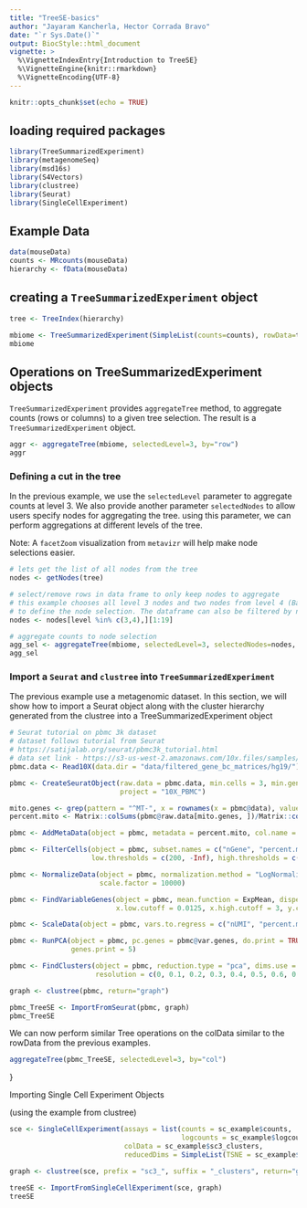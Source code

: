---
title: "TreeSE-basics"
author: "Jayaram Kancherla, Hector Corrada Bravo"
date: "`r Sys.Date()`"
output: BiocStyle::html_document
vignette: >
  %\VignetteIndexEntry{Introduction to TreeSE}
  %\VignetteEngine{knitr::rmarkdown}
  %\VignetteEncoding{UTF-8}
---

```{r setup, include=FALSE}
knitr::opts_chunk$set(echo = TRUE)
```

## loading required packages

```{r load-packages, message=FALSE, warning=FALSE}
library(TreeSummarizedExperiment)
library(metagenomeSeq)
library(msd16s)
library(S4Vectors)
library(clustree)
library(Seurat)
library(SingleCellExperiment)
```

## Example Data

```{r}
data(mouseData)
counts <- MRcounts(mouseData)
hierarchy <- fData(mouseData)
```


## creating a `TreeSummarizedExperiment` object

```{r} 
tree <- TreeIndex(hierarchy)

mbiome <- TreeSummarizedExperiment(SimpleList(counts=counts), rowData=tree)
mbiome
```


## Operations on TreeSummarizedExperiment objects

`TreeSummarizedExperiment` provides `aggregateTree` method, to aggregate counts (rows or columns) to a given tree selection. The result is a `TreeSummarizedExperiment` object.

```{r}
aggr <- aggregateTree(mbiome, selectedLevel=3, by="row")
aggr
```

### Defining a cut in the tree

In the previous example, we use the `selectedLevel` parameter to aggregate counts at level 3. 
We also provide another parameter `selectedNodes` to allow users specify nodes for aggregating the tree. 
using this parameter, we can perform aggregations at different levels of the tree.

Note: A `facetZoom` visualization from `metavizr` will help make node selections easier.

```{r}

# lets get the list of all nodes from the tree
nodes <- getNodes(tree)

# select/remove rows in data frame to only keep nodes to aggregate 
# this example chooses all level 3 nodes and two nodes from level 4 (Bacillales and Lactobacillales) 
# to define the node selection. The dataframe can also be filtered by name and lineage.
nodes <- nodes[level %in% c(3,4),][1:19]

# aggregate counts to node selection
agg_sel <- aggregateTree(mbiome, selectedLevel=3, selectedNodes=nodes, by="row")
agg_sel
```


### Import a `Seurat` and `clustree` into `TreeSummarizedExperiment`

The previous example use a metagenomic dataset. In this section, we will show how to import a Seurat object along with the cluster hierarchy generated from the clustree into a TreeSummarizedExperiment object

```{r, eval=FALSE}
# Seurat tutorial on pbmc 3k dataset
# dataset follows tutorial from Seurat
# https://satijalab.org/seurat/pbmc3k_tutorial.html
# data set link - https://s3-us-west-2.amazonaws.com/10x.files/samples/cell/pbmc3k/pbmc3k_filtered_gene_bc_matrices.tar.gz
pbmc.data <- Read10X(data.dir = "data/filtered_gene_bc_matrices/hg19/")

pbmc <- CreateSeuratObject(raw.data = pbmc.data, min.cells = 3, min.genes = 200,
                           project = "10X_PBMC")

mito.genes <- grep(pattern = "^MT-", x = rownames(x = pbmc@data), value = TRUE)
percent.mito <- Matrix::colSums(pbmc@raw.data[mito.genes, ])/Matrix::colSums(pbmc@raw.data)

pbmc <- AddMetaData(object = pbmc, metadata = percent.mito, col.name = "percent.mito")

pbmc <- FilterCells(object = pbmc, subset.names = c("nGene", "percent.mito"),
                    low.thresholds = c(200, -Inf), high.thresholds = c(2500, 0.05))

pbmc <- NormalizeData(object = pbmc, normalization.method = "LogNormalize",
                      scale.factor = 10000)

pbmc <- FindVariableGenes(object = pbmc, mean.function = ExpMean, dispersion.function = LogVMR,
                          x.low.cutoff = 0.0125, x.high.cutoff = 3, y.cutoff = 0.5)

pbmc <- ScaleData(object = pbmc, vars.to.regress = c("nUMI", "percent.mito"))

pbmc <- RunPCA(object = pbmc, pc.genes = pbmc@var.genes, do.print = TRUE, pcs.print = 1:5,
               genes.print = 5)

pbmc <- FindClusters(object = pbmc, reduction.type = "pca", dims.use = 1:10,
                     resolution = c(0, 0.1, 0.2, 0.3, 0.4, 0.5, 0.6, 0.7, 0.8, 0.9, 1.0), print.output = 0, save.SNN = TRUE)

graph <- clustree(pbmc, return="graph")

pbmc_TreeSE <- ImportFromSeurat(pbmc, graph)
pbmc_TreeSE
```

We can now perform similar Tree operations on the colData similar to the rowData from the previous examples. 

```{r, eval=FALSE}
aggregateTree(pbmc_TreeSE, selectedLevel=3, by="col")
```
}

Importing Single Cell Experiment Objects

(using the example from clustree)
```{r}

sce <- SingleCellExperiment(assays = list(counts = sc_example$counts,
                                          logcounts = sc_example$logcounts),
                            colData = sc_example$sc3_clusters,
                            reducedDims = SimpleList(TSNE = sc_example$tsne))

graph <- clustree(sce, prefix = "sc3_", suffix = "_clusters", return="graph")

treeSE <- ImportFromSingleCellExperiment(sce, graph)
treeSE
```
